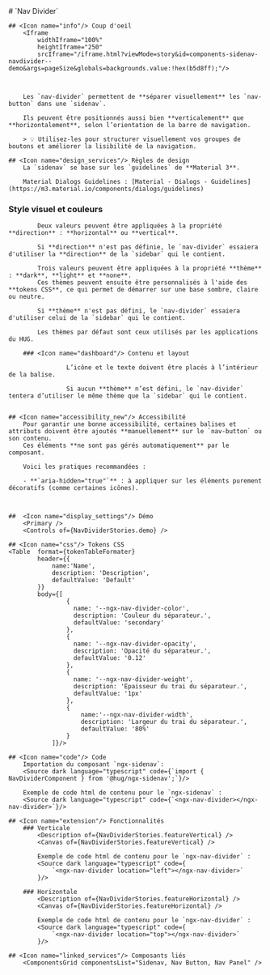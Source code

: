 


<Meta of={NavDividerStories} />

<PageGrid maxSummaryDepth="3">
# `Nav Divider`

    ## <Icon name="info"/> Coup d'oeil
        <Iframe
            widthIframe="100%"
            heightIframe="250"
            srcIframe="/iframe.html?viewMode=story&id=components-sidenav-navdivider--demo&args=pageSize&globals=backgrounds.value:!hex(b5d8ff);"/>



        Les `nav-divider` permettent de **séparer visuellement** les `nav-button` dans une `sidenav`.

        Ils peuvent être positionnés aussi bien **verticalement** que **horizontalement**, selon l’orientation de la barre de navigation.

        > 💡 Utilisez-les pour structurer visuellement vos groupes de boutons et améliorer la lisibilité de la navigation.

    ## <Icon name="design_services"/> Règles de design
        La `sidenav` se base sur les `guidelines` de **Material 3**.

        Material Dialogs Guidelines : [Material - Dialogs - Guidelines](https://m3.material.io/components/dialogs/guidelines)

### <Icon name="styler"/> Style visuel et couleurs

            Deux valeurs peuvent être appliquées à la propriété **direction** : **horizontal** ou **vertical**.

            Si **direction** n'est pas définie, le `nav-divider` essaiera d'utiliser la **direction** de la `sidebar` qui le contient.

            Trois valeurs peuvent être appliquées à la propriété **thème** : **dark**, **light** et **none**.
            Ces thèmes peuvent ensuite être personnalisés à l'aide des **tokens CSS**, ce qui permet de démarrer sur une base sombre, claire ou neutre.

            Si **thème** n'est pas défini, le `nav-divider` essaiera d'utiliser celui de la `sidebar` qui le contient.

            Les thèmes par défaut sont ceux utilisés par les applications du HUG.

        ### <Icon name="dashboard"/> Contenu et layout

                    L’icône et le texte doivent être placés à l’intérieur de la balise.

                    Si aucun **thème** n’est défini, le `nav-divider` tentera d’utiliser le même thème que la `sidebar` qui le contient.


    ## <Icon name="accessibility_new"/> Accessibilité
        Pour garantir une bonne accessibilité, certaines balises et attributs doivent être ajoutés **manuellement** sur le `nav-button` ou son contenu.
        Ces éléments **ne sont pas gérés automatiquement** par le composant.

        Voici les pratiques recommandées :

        - **`aria-hidden="true"`** : à appliquer sur les éléments purement décoratifs (comme certaines icônes).



    ##  <Icon name="display_settings"/> Démo
        <Primary />
        <Controls of={NavDividerStories.demo} />

    ## <Icon name="css"/> Tokens CSS
    <Table  format={tokenTableFormater}
            header={{
                name:'Name',
                description: 'Description',
                defaultValue: 'Default'
            }}
            body={[
                    {
                      name: '--ngx-nav-divider-color',
                      description: 'Couleur du séparateur.',
                      defaultValue: 'secondary'
                    },
                    {
                      name: '--ngx-nav-divider-opacity',
                      description: 'Opacité du séparateur.',
                      defaultValue: '0.12'
                    },
                    {
                      name: '--ngx-nav-divider-weight',
                      description: 'Epaisseur du trai du séparateur.',
                      defaultValue: '1px'
                    },
                    {
                        name:'--ngx-nav-divider-width',
                        description: 'Largeur du trai du séparateur.',
                        defaultValue: '80%'
                    }
                ]}/>

    ## <Icon name="code"/> Code
        Importation du composant `ngx-sidenav`:
        <Source dark language="typescript" code={`import { NavDividerComponent } from '@hug/ngx-sidenav';`}/>

        Exemple de code html de contenu pour le `ngx-sidenav` :
        <Source dark language="typescript" code={`<ngx-nav-divider></ngx-nav-divider>`}/>

    ## <Icon name="extension"/> Fonctionnalités
        ### Verticale
            <Description of={NavDividerStories.featureVertical} />
            <Canvas of={NavDividerStories.featureVertical} />

            Exemple de code html de contenu pour le `ngx-nav-divider` :
            <Source dark language="typescript" code={
                `<ngx-nav-divider location="left"></ngx-nav-divider>`
            }/>

        ### Horizontale
            <Description of={NavDividerStories.featureHorizontal} />
            <Canvas of={NavDividerStories.featureHorizontal} />

            Exemple de code html de contenu pour le `ngx-nav-divider` :
            <Source dark language="typescript" code={
                `<ngx-nav-divider location="top"></ngx-nav-divider>`
            }/>

    ## <Icon name="linked_services"/> Composants liés
        <ComponentsGrid componentsList="Sidenav, Nav Button, Nav Panel" />

</PageGrid>
